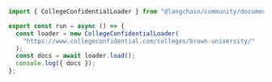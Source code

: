 ```typescript
import { CollegeConfidentialLoader } from "@langchain/community/document_loaders/web/college_confidential";

export const run = async () => {
  const loader = new CollegeConfidentialLoader(
    "https://www.collegeconfidential.com/colleges/brown-university/"
  );
  const docs = await loader.load();
  console.log({ docs });
};
```
